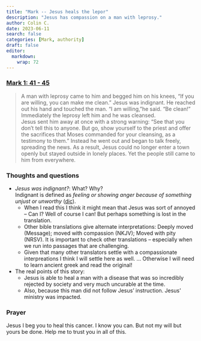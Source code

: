 ```yaml
---
title: "Mark -- Jesus heals the lepor"
description: "Jesus has compassion on a man with leprosy."
author: Colin C.
date: 2023-06-11
search: false
categories: [Mark, authority]
draft: false
editor: 
  markdown: 
    wrap: 72
---
```


### [Mark 1: 41 - 45](https://www.bible.com/bible/111/MRK.1.NIV)

> A man with leprosy came to him and begged him on his knees, “If you are willing, you can make me clean.”
Jesus was indignant. He reached out his hand and touched the man. “I am willing,”he said. “Be clean!” Immediately the leprosy left him and he was cleansed.\
Jesus sent him away at once with a strong warning: “See that you don’t tell this to anyone. But go, show yourself to the priest and offer the sacrifices that Moses commanded for your cleansing, as a testimony to them.” Instead he went out and began to talk freely, spreading the news. As a result, Jesus could no longer enter a town openly but stayed outside in lonely places. Yet the people still came to him from everywhere.


### Thoughts and questions

-	_Jesus was indignant?_: What? Why? \
Indignant is defined as _feeling or showing anger because of something unjust or unworthy_ ([dic](https://www.merriam-webster.com/dictionary/indignant)).
	-	When I read this I think it might mean that Jesus was sort of annoyed -- Can I? Well of course I can! But perhaps something is lost in the translation.  
	-	Other bible translations give alternate interpretations:  Deeply moved (Message); moved with compassion (NKJV); Moved with pity (NRSV).  It is important to check other translations -- especially when we run into passages that are challenging.  
	-	Given that many other translators settle with a compassionate interpreations I think I will settle here as well.  ... Otherwise I will need to learn ancient greek and read the original!

-	The real points of this story:
	-	Jesus is able to heal a man with a disease that was so incredibly rejected by society and very much uncurable at the time.
	-	Also, because this man did not follow Jesus' instruction.  Jesus' ministry was impacted. 


### Prayer

Jesus I beg you to heal this cancer.  I know you can.  But not my will but yours be done.  Help me to trust you in all of this. 